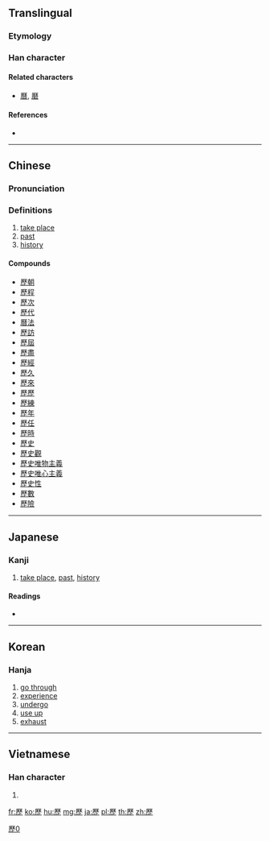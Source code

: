 {{also|歴|历}}
==Translingual==
{{Han simplified forms|歷|歴|历}}

===Etymology===
{{Han compound|厤|止|c1=p|c2=s|t2=stay|ls=psc}}

===Han character===
{{Han char|rn=77|rad=止|as=12|sn=16|four=71211|canj=MHDM,MDYLM|ids=⿸厤止}}

====Related characters====
* [[曆]], [[磿]]

====References====
* {{Han ref|kx=0577.140|dkj=16340|dj=0968.090|hdz=21445.090|uh=6B77|ud=27511|bh=BEFA|bd=48890}}

----

==Chinese==
{{zh-forms|s=历}}

===Pronunciation===
{{zh-pron
|m=lì
|c=lik6
|mn=le̍k
|mc=y
|oc=y
|ma=
|cat=v,a,n
}}

===Definitions===
{{zh-hanzi}}

# [[take place]]
# [[past]]
# [[history]]

====Compounds====
* [[歷朝]]
* [[歷程]]
* [[歷次]]
* [[歷代]]
* [[曆法]]
* [[歷訪]]
* [[歷屆]]
* [[歷盡]]
* [[歷經]]
* [[歷久]]
* [[歷來]]
* [[歷歷]]
* [[歷練]]
* [[歷年]]
* [[歷任]]
* [[歷時]]
* [[歷史]]
* [[歷史觀]]
* [[歷史唯物主義]]
* [[歷史唯心主義]]
* [[歷史性]]
* [[歷數]]
* [[歷險]]

----

==Japanese==

===Kanji===
{{ja-kanji|grade=|rs=止12}}

# [[take place]], [[past]], [[history]]

====Readings====
* {{ja-readings|on=[[れき]] (reki), [[りゃく]] (ryaku)|kun=[[へる]] (heru)}}

----

==Korean==

===Hanja===
{{ko-hanja|hangeul=[[력]], [[역]]|eumhun=|rv=ryeok, yeok|mr=ryŏk, yŏk|y=lyek, yek}}

# [[go through]]
# [[experience]]
# [[undergo]]
# [[use up]]
# [[exhaust]]

----

==Vietnamese==

===Han character===
{{vi-hantu|[[lịch]], [[lếch]], [[lệch]], [[rếch]]|rs=止12}}

# {{defn|lang=vi|sort=止12}}

[[Category:CJKV characters simplified differently in Japan and China|歷0]]

[[fr:歷]]
[[ko:歷]]
[[hu:歷]]
[[mg:歷]]
[[ja:歷]]
[[pl:歷]]
[[th:歷]]
[[zh:歷]]